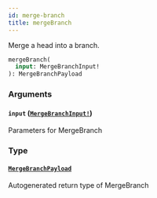 ```yaml
---
id: merge-branch
title: mergeBranch
---
```


Merge a head into a branch.

```graphql
mergeBranch(
  input: MergeBranchInput!
): MergeBranchPayload

```

### Arguments

#### `input` ([`MergeBranchInput!`](/docs/api/inputs/merge-branch-input))

Parameters for MergeBranch

### Type

#### [`MergeBranchPayload`](/docs/api/objects/merge-branch-payload)

Autogenerated return type of MergeBranch
